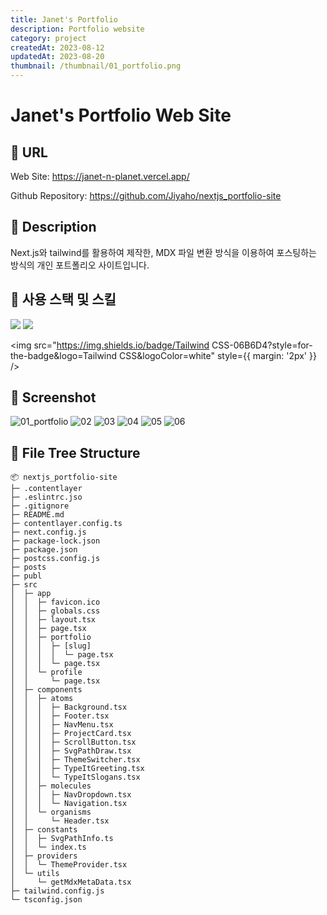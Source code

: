 ```yaml
---
title: Janet's Portfolio
description: Portfolio website
category: project
createdAt: 2023-08-12
updatedAt: 2023-08-20
thumbnail: /thumbnail/01_portfolio.png
---
```


# Janet's Portfolio Web Site

## 🔷 URL

Web Site: https://janet-n-planet.vercel.app/

Github Repository: https://github.com/Jiyaho/nextjs_portfolio-site

## 🔷 Description

Next.js와 tailwind를 활용하여 제작한, MDX 파일 변환 방식을 이용하여 포스팅하는 방식의 개인 포트폴리오 사이트입니다.

## 🔷 사용 스택 및 스킬

<div
  style={{
    display: 'flex',
    flexDirection: 'row',
    flexWrap: 'wrap',
  }}
>
  <img src="https://img.shields.io/badge/Next.js-000000?style=for-the-badge&logo=Next.js&logoColor=white" style={{ margin: '2px' }} />
  <img src="https://img.shields.io/badge/TypeScript-3178C6?style=for-the-badge&logo=TypeScript&logoColor=white" style={{ margin: '2px' }} />

  <img src="https://img.shields.io/badge/Tailwind CSS-06B6D4?style=for-the-badge&logo=Tailwind CSS&logoColor=white" style={{ margin: '2px' }} />
</div>

## 🔷 Screenshot

<img src="https://i.ibb.co/zRksPrB/01-portfolio.png" alt="01_portfolio" border="0" />
<img src="https://i.ibb.co/x6c5K1G/02.png" alt="02" border="0" />
<img src="https://i.ibb.co/b5KjtXL/03.png" alt="03" border="0" />
<img src="https://i.ibb.co/RzqyN6D/04.png" alt="04" border="0" />
<img src="https://i.ibb.co/m6t7kXk/05.png" alt="05" border="0" />
<img src="https://i.ibb.co/LgWkvmT/06.png" alt="06" border="0" />

## 🔷 File Tree Structure

```
📦 nextjs_portfolio-site
├─ .contentlayer
├─ .eslintrc.jso
├─ .gitignore
├─ README.md
├─ contentlayer.config.ts
├─ next.config.js
├─ package-lock.json
├─ package.json
├─ postcss.config.js
├─ posts
├─ publ
├─ src
│  ├─ app
│  │  ├─ favicon.ico
│  │  ├─ globals.css
│  │  ├─ layout.tsx
│  │  ├─ page.tsx
│  │  ├─ portfolio
│  │  │  ├─ [slug]
│  │  │  │  └─ page.tsx
│  │  │  └─ page.tsx
│  │  └─ profile
│  │     └─ page.tsx
│  ├─ components
│  │  ├─ atoms
│  │  │  ├─ Background.tsx
│  │  │  ├─ Footer.tsx
│  │  │  ├─ NavMenu.tsx
│  │  │  ├─ ProjectCard.tsx
│  │  │  ├─ ScrollButton.tsx
│  │  │  ├─ SvgPathDraw.tsx
│  │  │  ├─ ThemeSwitcher.tsx
│  │  │  ├─ TypeItGreeting.tsx
│  │  │  └─ TypeItSlogans.tsx
│  │  ├─ molecules
│  │  │  ├─ NavDropdown.tsx
│  │  │  └─ Navigation.tsx
│  │  └─ organisms
│  │     └─ Header.tsx
│  ├─ constants
│  │  ├─ SvgPathInfo.ts
│  │  └─ index.ts
│  ├─ providers
│  │  └─ ThemeProvider.tsx
│  └─ utils
│     └─ getMdxMetaData.tsx
├─ tailwind.config.js
└─ tsconfig.json
```
